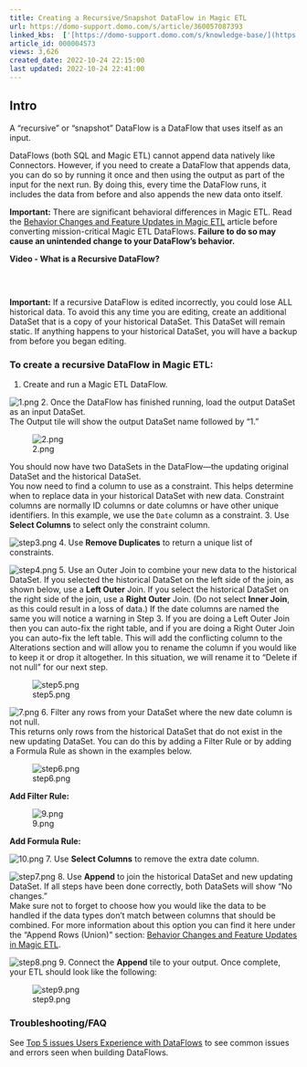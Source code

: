 ```yaml
---
title: Creating a Recursive/Snapshot DataFlow in Magic ETL
url: https://domo-support.domo.com/s/article/360057087393
linked_kbs:  ['[https://domo-support.domo.com/s/knowledge-base/](https://domo-support.domo.com/s/knowledge-base/)', '[https://domo-support.domo.com/s/](https://domo-support.domo.com/s/)', '[https://domo-support.domo.com/s/topic/0TO5w000000ZamzGAC](https://domo-support.domo.com/s/topic/0TO5w000000ZamzGAC)', '[https://domo-support.domo.com/s/topic/0TO5w000000ZanvGAC](https://domo-support.domo.com/s/topic/0TO5w000000ZanvGAC)', '[https://domo-support.domo.com/s/article/360047787514](https://domo-support.domo.com/s/article/360047787514)', '[https://domo-support.domo.com/s/article/360043427913](https://domo-support.domo.com/s/article/360043427913)', '[https://domo-support.domo.com/s/article/360057087393](https://domo-support.domo.com/s/article/360057087393)', '[https://domo-support.domo.com/s/topic/0TO5w000000ZanvGAC/magic-etl](https://domo-support.domo.com/s/topic/0TO5w000000ZanvGAC/magic-etl)', '[https://domo-support.domo.com/s/article/360043429933](https://domo-support.domo.com/s/article/360043429933)', '[https://domo-support.domo.com/s/article/360043429953](https://domo-support.domo.com/s/article/360043429953)', '[https://domo-support.domo.com/s/article/360042925494](https://domo-support.domo.com/s/article/360042925494)', '[https://domo-support.domo.com/s/article/360043429913](https://domo-support.domo.com/s/article/360043429913)', '[https://domo-support.domo.com/s/article/4408174643607](https://domo-support.domo.com/s/article/4408174643607)', '[https://domo-support.domo.com/s/login/](https://domo-support.domo.com/s/login/)']
article_id: 000004573
views: 3,626
created_date: 2022-10-24 22:15:00
last updated: 2022-10-24 22:41:00
---
```




Intro
-----


A "recursive" or "snapshot" DataFlow is a DataFlow that uses itself as an input. 


DataFlows (both SQL and Magic ETL) cannot append data natively like Connectors. However, if you need to create a DataFlow that appends data, you can do so by running it once and then using the output as part of the input for the next run. By doing this, every time the DataFlow runs, it includes the data from before and also appends the new data onto itself.







**Important:** There are significant behavioral differences in Magic ETL. Read the [Behavior Changes and Feature Updates in Magic ETL](file:///hc/en-us/articles/360047787514) article before converting mission-critical Magic ETL DataFlows. **Failure to do so may cause an unintended change to your DataFlow’s behavior.**




**Video - What is a Recursive DataFlow?**



![]() 

 




 


**Important:** If a recursive DataFlow is edited incorrectly, you could lose ALL historical data. To avoid this any time you are editing, create an additional DataSet that is a copy of your historical DataSet. This DataSet will remain static. If anything happens to your historical DataSet, you will have a backup from before you began editing. 



### To create a recursive DataFlow in Magic ETL:


1. Create and run a Magic ETL DataFlow.  
  
![1.png](1.png)
2. Once the DataFlow has finished running, load the output DataSet as an input DataSet.  
The Output tile will show the output DataSet name followed by "1."  
  
![2.png](2.png)  
  
You should now have two DataSets in the DataFlow—the updating original DataSet and the historical DataSet.  
You now need to find a column to use as a constraint. This helps determine when to replace data in your historical DataSet with new data. Constraint columns are normally ID columns or date columns or have other unique identifiers. In this example, we use the `Date` column as a constraint.
3. Use **Select Columns** to select only the constraint column.  
  
![step3.png](step3.png)
4. Use **Remove Duplicates** to return a unique list of constraints.  
  
![step4.png](step4.png)
5. Use an Outer Join to combine your new data to the historical DataSet. If you selected the historical DataSet on the left side of the join, as shown below, use a **Left Outer** Join. If you select the historical DataSet on the right side of the join, use a **Right Outer** Join. (Do not select **Inner Join**, as this could result in a loss of data.) If the date columns are named the same you will notice a warning in Step 3. If you are doing a Left Outer Join then you can auto-fix the right table, and if you are doing a Right Outer Join you can auto-fix the left table. This will add the conflicting column to the Alterations section and will allow you to rename the column if you would like to keep it or drop it altogether. In this situation, we will rename it to “Delete if not null” for our next step.  
  
![step5.png](step5.png)  
  
![7.png](7.png)
6. Filter any rows from your DataSet where the new date column is not null.  
This returns only rows from the historical DataSet that do not exist in the new updating DataSet. You can do this by adding a Filter Rule or by adding a Formula Rule as shown in the examples below.  
  
![step6.png](step6.png)  
  
**Add Filter Rule:**  
  
![9.png](9.png)  
  
**Add Formula Rule:**  
  
![10.png](10.png)
7. Use **Select Columns** to remove the extra date column.  
  
![step7.png](step7.png)
8. Use **Append** to join the historical DataSet and new updating DataSet. If all steps have been done correctly, both DataSets will show "No changes."  
Make sure not to forget to choose how you would like the data to be handled if the data types don't match between columns that should be combined. For more information about this option you can find it here under the "Append Rows (Union)" section: [Behavior Changes and Feature Updates in Magic ETL](/s/article/360047787514 "Upgrading to Magic ETL v2 (Beta)").  
  
![step8.png](step8.png)
9. Connect the **Append** tile to your output. Once complete, your ETL should look like the following:  
  
![step9.png](step9.png)


### Troubleshooting/FAQ


See [Top 5 issues Users Experience with DataFlows](/s/article/360043427913 "DataFlow and DataFusion Troubleshooting and FAQ") to see common issues and errors seen when building DataFlows.

